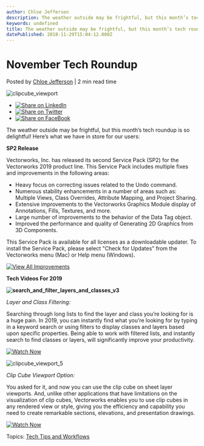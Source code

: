 ```yaml
---
author: Chloe Jefferson
description: The weather outside may be frightful, but this month’s tech roundup is so delightful! 
keywords: undefined
title: The weather outside may be frightful, but this month’s tech roundup is so delightful!  
datePublished: 2018-11-29T15:04:12.000Z
---
```

  

# November Tech Roundup

 Posted by [Chloe Jefferson](https://blog.vectorworks.net/author/chloe-jefferson) | 2 min read time 

![clipcube_viewport](https://blog.vectorworks.net/hubfs/clipcube_viewport.jpg) 

* [![Share on LinkedIn](https://2659751.fs1.hubspotusercontent-na1.net/hubfs/2659751/michaelDemo/share-LI.png)](http://www.linkedin.com/shareArticle?mini=true&url=https%3A%2F%2Fblog.vectorworks.net%2Ftech-roundup-november)
* [![Share on Twitter](https://2659751.fs1.hubspotusercontent-na1.net/hubfs/2659751/michaelDemo/share-TW.png)](https://www.twitter.com/share?text=November%20Tech%20Roundup&url=https%3A%2F%2Fblog.vectorworks.net%2Ftech-roundup-november&via=PMGTweets)
* [![Share on FaceBook](https://2659751.fs1.hubspotusercontent-na1.net/hubfs/2659751/michaelDemo/share-FB.png)](https://www.facebook.com/sharer/sharer.php?u=https%3A%2F%2Fblog.vectorworks.net%2Ftech-roundup-november)

The weather outside may be frightful, but this month’s tech roundup is so delightful! Here’s what we have in store for our users:

**SP2 Release** 

Vectorworks, Inc. has released its second Service Pack (SP2) for the Vectorworks 2019 product line. This Service Pack includes multiple fixes and improvements in the following areas: 

* Heavy focus on correcting issues related to the Undo command.
* Numerous stability enhancements in a number of areas such as: Multiple Views, Class Overrides, Attribute Mapping, and Project Sharing.
* Extensive improvements to the Vectorworks Graphics Module display of Annotations, Fills, Textures, and more.
* Large number of improvements to the behavior of the Data Tag object.
* Improved the performance and quality of Generating 2D Graphics from 3D Components.

This Service Pack is available for all licenses as a downloadable updater. To install the Service Pack, please select "Check for Updates" from the Vectorworks menu (Mac) or Help menu (Windows).

[![View All Improvements](https://no-cache.hubspot.com/cta/default/3018241/5d71bf6e-8778-4a36-9208-b70b79c383d3.png)](https://cta-redirect.hubspot.com/cta/redirect/3018241/5d71bf6e-8778-4a36-9208-b70b79c383d3) 

**Tech Videos For 2019**

**![search_and_filter_layers_and_classes_v3](https://blog.vectorworks.net/hs-fs/hubfs/Blog%20Images/181129_November%20Tech%20Roundup/search_and_filter_layers_and_classes_v3.png?width=600&name=search_and_filter_layers_and_classes_v3.png)**

_Layer and Class Filtering:_

Searching through long lists to find the layer and class you’re looking for is a huge pain. In 2019, you can instantly find what you’re looking for by typing in a keyword search or using filters to display classes and layers based upon specific properties. Being able to work with filtered lists, and instantly search to find classes or layers, will significantly improve your productivity.

[![Watch Now](https://no-cache.hubspot.com/cta/default/3018241/6cde31ba-205e-4fd1-9e23-1655e3120be5.png)](https://cta-redirect.hubspot.com/cta/redirect/3018241/6cde31ba-205e-4fd1-9e23-1655e3120be5) 

![clipcube_viewport_5](https://blog.vectorworks.net/hs-fs/hubfs/Blog%20Images/181129_November%20Tech%20Roundup/clipcube_viewport_5.png?width=600&name=clipcube_viewport_5.png)

_Clip Cube Viewport Option:_

You asked for it, and now you can use the clip cube on sheet layer viewports. And, unlike other applications that have limitations on the visualization of clip cubes, Vectorworks enables you to use clip cubes in any rendered view or style, giving you the efficiency and capability you need to create remarkable sections, elevations, and presentation drawings.

[![Watch Now](https://no-cache.hubspot.com/cta/default/3018241/342e261b-96f9-439e-bc43-bd26b9bf466c.png)](https://cta-redirect.hubspot.com/cta/redirect/3018241/342e261b-96f9-439e-bc43-bd26b9bf466c) 

 Topics: [Tech Tips and Workflows](https://blog.vectorworks.net/topic/tech-tips-and-workflows) 

  